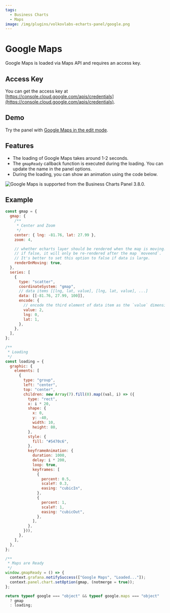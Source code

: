 ```yaml
---
tags:
  - Business Charts
  - Maps
image: /img/plugins/volkovlabs-echarts-panel/google.png
---
```



# Google Maps

Google Maps is loaded via Maps API and requires an access key.

## Access Key

You can get the access key at [https://console.cloud.google.com/apis/credentials](https://console.cloud.google.com/apis/credentials).

## Demo

Try the panel with [Google Maps in the edit mode](https://echarts.volkovlabs.io/d/X1mkMIFVz/geo-map?orgId=1&editPanel=13).

## Features

- The loading of Google Maps takes around 1-2 seconds.
- The `gmapReady` callback function is executed during the loading. You can update the name in the panel options.
- During the loading, you can show an animation using the code below.

<Image
  title="Google Maps is supported from the Business Charts Panel 3.8.0."
  src="/img/plugins/volkovlabs-echarts-panel/google.png"
/>

## Example

```js
const gmap = {
  gmap: {
    /**
     * Center and Zoom
     */
    center: { lng: -81.76, lat: 27.99 },
    zoom: 4,

    // whether echarts layer should be rendered when the map is moving. `true` by default.
    // if false, it will only be re-rendered after the map `moveend`.
    // It's better to set this option to false if data is large.
    renderOnMoving: true,
  },
  series: [
    {
      type: "scatter",
      coordinateSystem: "gmap",
      // data items [[lng, lat, value], [lng, lat, value], ...]
      data: [[-81.76, 27.99, 100]],
      encode: {
        // encode the third element of data item as the `value` dimension
        value: 2,
        lng: 0,
        lat: 1,
      },
    },
  ],
};

/**
 * Loading
 */
const loading = {
  graphic: {
    elements: [
      {
        type: "group",
        left: "center",
        top: "center",
        children: new Array(7).fill(0).map((val, i) => ({
          type: "rect",
          x: i * 20,
          shape: {
            x: 0,
            y: -40,
            width: 10,
            height: 80,
          },
          style: {
            fill: "#5470c6",
          },
          keyframeAnimation: {
            duration: 1000,
            delay: i * 200,
            loop: true,
            keyframes: [
              {
                percent: 0.5,
                scaleY: 0.3,
                easing: "cubicIn",
              },
              {
                percent: 1,
                scaleY: 1,
                easing: "cubicOut",
              },
            ],
          },
        })),
      },
    ],
  },
};

/**
 * Maps are Ready
 */
window.gmapReady = () => {
  context.grafana.notifySuccess(["Google Maps", "Loaded..."]);
  context.panel.chart.setOption(gmap, (notmerge = true));
};

return typeof google === "object" && typeof google.maps === "object"
  ? gmap
  : loading;
```
